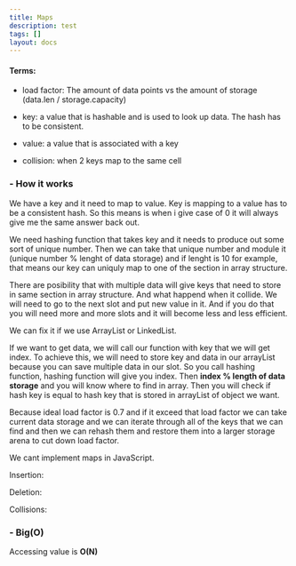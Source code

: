 ```yaml
---
title: Maps
description: test
tags: []
layout: docs
---
```


#### Terms:

- load factor: The amount of data points vs the amount of storage (data.len / storage.capacity)

- key: a value that is hashable and is used to look up data. The hash has to be consistent.

- value: a value that is associated with a key

- collision: when 2 keys map to the same cell

<h3 className="text-lg font-semibold">- How it works</h3>

We have a key and it need to map to value. Key is mapping to a value has to be a consistent hash. So this means is when i give case of 0 it will always give me the same answer back out.

We need hashing function that takes key and it needs to produce out some sort of unique number. Then we can take that unique number and module it 
(unique number % lenght of data storage) and if lenght is 10 for example, that means our key can uniquly map to one of the section in array structure.

There are posibility that with multiple data will give keys that need to store in same section in array structure. And what happend when it collide. We will need to go to the next slot and put new value in it. And if you do that you will need more and more slots and it will become less and less efficient.

We can fix it if we use ArrayList or LinkedList.

If we want to get data, we will call our function with key that we will get index. To achieve this, we will need to store key and data in our arrayList because you can save multiple data in our slot. So you call hashing function, hashing function will give you index. Then **index % length of data storage** and you will know where to find in array. Then you will check if hash key is equal to hash key that is stored in arrayList of object we want. 

Because ideal load factor is 0.7 and if it exceed that load factor we can take current data storage and we can iterate through all of the keys that we can find and then we can rehash them and restore them into a larger storage arena to cut down load factor.

We cant implement maps in JavaScript.

Insertion:

Deletion:

Collisions:

<h3 className="text-lg font-semibold mt-7">- Big(O)</h3>

Accessing value is **O(N)**